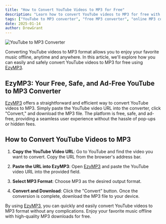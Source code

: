 ```yaml
---
title: "How to Convert YouTube Videos to MP3 for Free"
description: "Learn how to convert YouTube videos to MP3 for free with EzyMP3. Discover the easiest and safest way to enjoy your favorite music offline."
tags: ["YouTube to MP3 converter", "free MP3 converter", "online MP3 converter"]
date: 2025-01-14
author: DrewGrant
---
```


![YouTube to MP3 Converter](/assets/images/blog/illustration-youtube-to-mp3-converter.webp)

Converting YouTube videos to MP3 format allows you to enjoy your favorite music offline, anytime and anywhere. In this article, we'll explore how you can easily and safely convert YouTube videos to MP3 for free using [EzyMP3](/).

## EzyMP3: Your Free, Safe, and Ad-Free YouTube to MP3 Converter

[EzyMP3](/) offers a straightforward and efficient way to convert YouTube videos to MP3. Simply paste the YouTube video URL into the converter, click "Convert," and download the MP3 file. The platform is free, safe, and ad-free, providing a seamless user experience without the hassle of pop-ups or hidden fees. 

## How to Convert YouTube Videos to MP3

1. **Copy the YouTube Video URL**: Go to YouTube and find the video you want to convert. Copy the URL from the browser's address bar.

2. **Paste the URL into EzyMP3**: Open [EzyMP3](/) and paste the YouTube video URL into the provided field.

3. **Select MP3 Format**: Choose MP3 as the desired output format.

4. **Convert and Download**: Click the "Convert" button. Once the conversion is complete, download the MP3 file to your device.

By using [EzyMP3](/), you can quickly and easily convert YouTube videos to MP3 format without any complications. Enjoy your favorite music offline with high-quality MP3 downloads for free.
